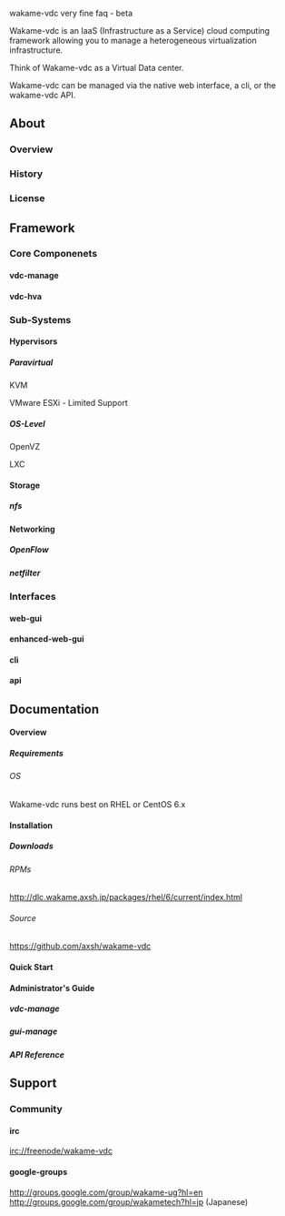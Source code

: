 wakame-vdc very fine faq - beta

Wakame-vdc is an IaaS (Infrastructure as a Service) cloud computing framework allowing you to manage a heterogeneous virtualization infrastructure.

Think of Wakame-vdc as a Virtual Data center.

Wakame-vdc can be managed via the native web interface, a cli, or the wakame-vdc API.


==About==

===Overview===

===History===

===License===

==Framework==

===Core Componenets===

====vdc-manage====

====vdc-hva====

===Sub-Systems===

====Hypervisors====

=====Paravirtual=====

KVM

VMware ESXi - Limited Support

=====OS-Level=====

OpenVZ

LXC

====Storage====

=====nfs=====

====Networking====

=====OpenFlow=====

=====netfilter=====

===Interfaces===

====web-gui====

====enhanced-web-gui====

====cli====

====api====

==Documentation==

====Overview====

=====Requirements=====

======OS======

Wakame-vdc runs best on RHEL or CentOS 6.x

====Installation====

=====Downloads=====

======RPMs======
http://dlc.wakame.axsh.jp/packages/rhel/6/current/index.html

======Source======
https://github.com/axsh/wakame-vdc

====Quick Start====


====Administrator's Guide====

=====vdc-manage=====

=====gui-manage=====

=====API Reference=====

==Support==

===Community===

====irc====
irc://freenode/wakame-vdc

====google-groups====
http://groups.google.com/group/wakame-ug?hl=en
http://groups.google.com/group/wakametech?hl=jp (Japanese)


